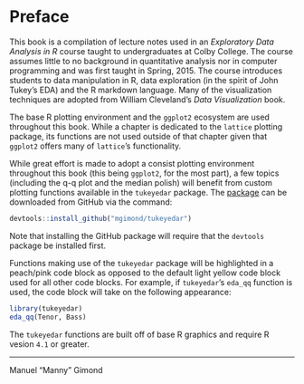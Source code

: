 # Preface {.unnumbered}


This book is a compilation of lecture notes used in an *Exploratory Data Analysis in R* course taught to undergraduates at Colby College. The course assumes little to no background in quantitative analysis nor in computer programming and was first taught in Spring, 2015. The course introduces students to data manipulation in R, data exploration (in the spirit of John Tukey's EDA) and the R markdown language. Many of the visualization techniques are adopted from William Cleveland's *Data Visualization* book.

The base R plotting environment and the `ggplot2` ecosystem are used throughout this book. While a chapter is dedicated to the `lattice` plotting package, its functions are not used outside of that chapter given that `ggplot2` offers many of `lattice`'s functionality.

While great effort is made to adopt a consist plotting environment throughout this book (this being `ggplot2`, for the most part), a few topics (including the q-q plot and the median polish) will benefit from custom plotting functions available in the `tukeyedar` package. The [package](https://github.com/mgimond/tukeyedar/) can be downloaded from GitHub via the command:

```r
devtools::install_github("mgimond/tukeyedar")
```

Note that installing the GitHub package will require that the `devtools` package be installed first.

Functions making use of the `tukeyedar` package will be highlighted in a peach/pink code block as opposed to the default light yellow code block used for all other code blocks. For example, if `tukeyedar`'s `eda_qq` function is used, the code block will take on the following appearance:

```r
library(tukeyedar)
eda_qq(Tenor, Bass)
```

The `tukeyedar` functions are built off of base R graphics and require R vesion `4.1` or greater.

------------------

Manuel "Manny" Gimond





